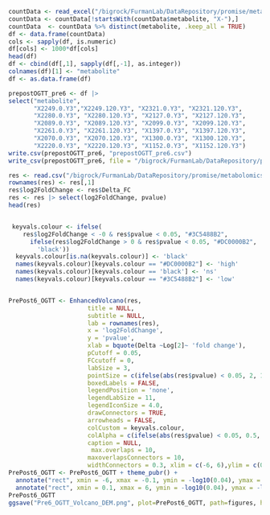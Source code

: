 

```r
countData <- read_excel("/bigrock/FurmanLab/DataRepository/promise/metabolomics/promise_metabolomics_all_trans.xlsx")
countData <- countData[!startsWith(countData$metabolite, "X-"),]
countData  <- countData %>% distinct(metabolite, .keep_all = TRUE)
df <- data.frame(countData)
cols <- sapply(df, is.numeric)
df[cols] <- 1000*df[cols]
head(df)
df <- cbind(df[,1], sapply(df[,-1], as.integer))
colnames(df)[1] <- "metabolite"
df <- as.data.frame(df)

prepostOGTT_pre6 <- df |>
select("metabolite", 
       "X2249.0.Y3","X2249.120.Y3", "X2321.0.Y3", "X2321.120.Y3",
       "X2280.0.Y3", "X2280.120.Y3", "X2127.0.Y3", "X2127.120.Y3",
       "X2089.0.Y3", "X2089.120.Y3", "X2099.0.Y3", "X2099.120.Y3",
       "X2261.0.Y3", "X2261.120.Y3", "X1397.0.Y3", "X1397.120.Y3",
       "X2070.0.Y3", "X2070.120.Y3", "X1300.0.Y3", "X1300.120.Y3",
       "X2220.0.Y3", "X2220.120.Y3", "X1152.0.Y3", "X1152.120.Y3")
write.csv(prepostOGTT_pre6, "prepostOGTT_pre6.csv")
write_csv(prepostOGTT_pre6, file = "/bigrock/FurmanLab/DataRepository/promise/metabolomics/prepostOGTT_pre6.csv")
```



```r
res <- read.csv("/bigrock/FurmanLab/DataRepository/promise/metabolomics/prepostOGTT_pre6_fc.csv")
rownames(res) <- res[,1]
res$log2FoldChange <- res$Delta_FC
res <- res |> select(log2FoldChange, pvalue)
head(res)


 keyvals.colour <- ifelse(
    res$log2FoldChange < -0 & res$pvalue < 0.05, "#3C5488B2",
      ifelse(res$log2FoldChange > 0 & res$pvalue < 0.05, "#DC0000B2",
        'black'))
  keyvals.colour[is.na(keyvals.colour)] <- 'black'
  names(keyvals.colour)[keyvals.colour == "#DC0000B2"] <- 'high'
  names(keyvals.colour)[keyvals.colour == 'black'] <- 'ns'
  names(keyvals.colour)[keyvals.colour == "#3C5488B2"] <- 'low'


PrePost6_OGTT <- EnhancedVolcano(res,
                      title = NULL,
                      subtitle = NULL,
                      lab = rownames(res),
                      x = 'log2FoldChange',
                      y = 'pvalue',
                      xlab = bquote(Delta ~Log[2]~ 'fold change'),
                      pCutoff = 0.05,
                      FCcutoff = 0,
                      labSize = 3,
                      pointSize = c(ifelse(abs(res$pvalue) < 0.05, 2, 1.5)),
                      boxedLabels = FALSE,
                      legendPosition = 'none',
                      legendLabSize = 11,
                      legendIconSize = 4.0,
                      drawConnectors = TRUE,
                      arrowheads = FALSE,
                      colCustom = keyvals.colour,
                      colAlpha = c(ifelse(abs(res$pvalue) < 0.05, 0.5, 0.2)),
                      caption = NULL,
                       max.overlaps = 10,
                      maxoverlapsConnectors = 10,
                      widthConnectors = 0.3, xlim = c(-6, 6),ylim = c(0, -log10(10e-6)))
PrePost6_OGTT <- PrePost6_OGTT + theme_pubr() +
  annotate("rect", xmin = -6, xmax = -0.1, ymin = -log10(0.04), ymax = -log10(10e-6), alpha = .05) +
  annotate("rect", xmin = 0.1, xmax = 6, ymin = -log10(0.04), ymax = -log10(10e-6), alpha = .05)
PrePost6_OGTT
ggsave("Pre6_OGTT_Volcano_DEM.png", plot=PrePost6_OGTT, path=figures, height=7, width=6, units=c("in"), dpi=300)
```

